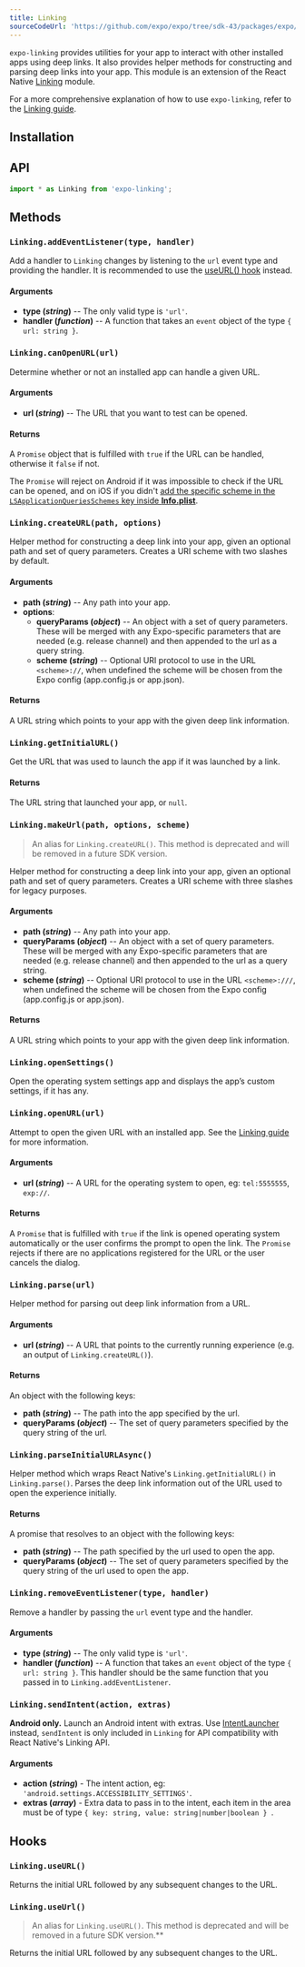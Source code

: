 ```yaml
---
title: Linking
sourceCodeUrl: 'https://github.com/expo/expo/tree/sdk-43/packages/expo/src/Linking'
---
```



`expo-linking` provides utilities for your app to interact with other installed apps using deep links. It also provides helper methods for constructing and parsing deep links into your app. This module is an extension of the React Native [Linking](https://reactnative.dev/docs/linking.html) module.

For a more comprehensive explanation of how to use `expo-linking`, refer to the [Linking guide](../../../guides/linking.mdx).

<PlatformsSection android emulator ios simulator web />

## Installation

<InstallSection packageName="expo-linking" />

## API

```js
import * as Linking from 'expo-linking';
```

## Methods

### `Linking.addEventListener(type, handler)`

Add a handler to `Linking` changes by listening to the `url` event type and providing the handler. It is recommended to use the [useURL() hook](#linkinguseurl) instead.

#### Arguments

- **type (_string_)** -- The only valid type is `'url'`.
- **handler (_function_)** -- A function that takes an `event` object of the type `{ url: string }`.

### `Linking.canOpenURL(url)`

Determine whether or not an installed app can handle a given URL.

#### Arguments

- **url (_string_)** -- The URL that you want to test can be opened.

#### Returns

A `Promise` object that is fulfilled with `true` if the URL can be handled, otherwise it `false` if not.

The `Promise` will reject on Android if it was impossible to check if the URL can be opened, and on iOS if you didn't [add the specific scheme in the `LSApplicationQueriesSchemes` key inside **Info.plist**](../../../guides/linking.mdx##opening-links-to-other-apps).

### `Linking.createURL(path, options)`

Helper method for constructing a deep link into your app, given an optional path and set of query parameters. Creates a URI scheme with two slashes by default.

#### Arguments

- **path (_string_)** -- Any path into your app.
- **options**:
  - **queryParams (_object_)** -- An object with a set of query parameters. These will be merged with any Expo-specific parameters that are needed (e.g. release channel) and then appended to the url as a query string.
  - **scheme (_string_)** -- Optional URI protocol to use in the URL `<scheme>://`, when undefined the scheme will be chosen from the Expo config (app.config.js or app.json).

#### Returns

A URL string which points to your app with the given deep link information.

### `Linking.getInitialURL()`

Get the URL that was used to launch the app if it was launched by a link.

#### Returns

The URL string that launched your app, or `null`.

### `Linking.makeUrl(path, options, scheme)`

> An alias for `Linking.createURL()`. This method is deprecated and will be removed in a future SDK version.

Helper method for constructing a deep link into your app, given an optional path and set of query parameters. Creates a URI scheme with three slashes for legacy purposes.

#### Arguments

- **path (_string_)** -- Any path into your app.
- **queryParams (_object_)** -- An object with a set of query parameters. These will be merged with any Expo-specific parameters that are needed (e.g. release channel) and then appended to the url as a query string.
- **scheme (_string_)** -- Optional URI protocol to use in the URL `<scheme>:///`, when undefined the scheme will be chosen from the Expo config (app.config.js or app.json).

#### Returns

A URL string which points to your app with the given deep link information.

### `Linking.openSettings()`

Open the operating system settings app and displays the app’s custom settings, if it has any.

### `Linking.openURL(url)`

Attempt to open the given URL with an installed app. See the [Linking guide](../../../guides/linking.mdx) for more information.

#### Arguments

- **url (_string_)** -- A URL for the operating system to open, eg: `tel:5555555`, `exp://`.

#### Returns

A `Promise` that is fulfilled with `true` if the link is opened operating system automatically or the user confirms the prompt to open the link. The `Promise` rejects if there are no applications registered for the URL or the user cancels the dialog.

### `Linking.parse(url)`

Helper method for parsing out deep link information from a URL.

#### Arguments

- **url (_string_)** -- A URL that points to the currently running experience (e.g. an output of `Linking.createURL()`).

#### Returns

An object with the following keys:

- **path (_string_)** -- The path into the app specified by the url.
- **queryParams (_object_)** -- The set of query parameters specified by the query string of the url.

### `Linking.parseInitialURLAsync()`

Helper method which wraps React Native's `Linking.getInitialURL()` in `Linking.parse()`. Parses the deep link information out of the URL used to open the experience initially.

#### Returns

A promise that resolves to an object with the following keys:

- **path (_string_)** -- The path specified by the url used to open the app.
- **queryParams (_object_)** -- The set of query parameters specified by the query string of the url used to open the app.

### `Linking.removeEventListener(type, handler)`

Remove a handler by passing the `url` event type and the handler.

#### Arguments

- **type (_string_)** -- The only valid type is `'url'`.
- **handler (_function_)** -- A function that takes an `event` object of the type `{ url: string }`. This handler should be the same function that you passed in to `Linking.addEventListener`.

### `Linking.sendIntent(action, extras)`

**Android only.** Launch an Android intent with extras. Use [IntentLauncher](../intent-launcher.mdx) instead, `sendIntent` is only included in `Linking` for API compatibility with React Native's Linking API.

#### Arguments

- **action (_string_)** - The intent action, eg: `'android.settings.ACCESSIBILITY_SETTINGS'`.
- **extras (_array_)** - Extra data to pass in to the intent, each item in the area must be of type `{ key: string, value: string|number|boolean } `.

## Hooks

### `Linking.useURL()`

Returns the initial URL followed by any subsequent changes to the URL.

### `Linking.useUrl()`

> An alias for `Linking.useURL()`. This method is deprecated and will be removed in a future SDK version.**

Returns the initial URL followed by any subsequent changes to the URL.